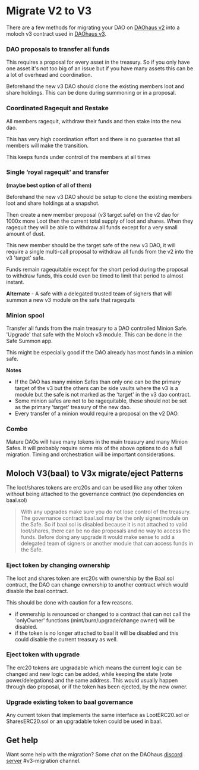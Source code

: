 # Migrate V2 to V3

There are a few methods for migrating your DAO on [DAOhaus v2](https://app.daohaus.club/) into a moloch v3 contract used in [DAOhaus v3](https://admin.daohaus.club/).

### DAO proposals to transfer all funds

This requires a proposal for every asset in the treasury. So if you only have one asset it's not too big of an issue but if you have many assets this can be a lot of overhead and coordination.

Beforehand the new v3 DAO should clone the existing members loot and share holdings. This can be done during summoning or in a proposal.

### Coordinated Ragequit and Restake

All members ragequit, withdraw their funds and then stake into the new dao.

This has very high coordination effort and there is no guarantee that all members will make the transition.

This keeps funds under control of the members at all times

### Single ‘royal ragequit’ and transfer

**(maybe best option of all of them)**

Beforehand the new v3 DAO should be setup to clone the existing members loot and share holdings at a snapshot.

Then create a new member proposal (v3 target safe) on the v2 dao for 1000x more Loot then the current total supply of loot and shares. When they ragequit they will be able to withdraw all funds except for a very small amount of dust.

This new member should be the target safe of the new v3 DAO, it will require a single multi-call proposal to withdraw all funds from the v2 into the v3 'target' safe.

Funds remain ragequitable except for the short period during the proposal to withdraw funds, this could even be timed to limit that period to almost instant.

**Alternate** - A safe with a delegated trusted team of signers that will summon a new v3 module on the safe that ragequits

### Minion spool

Transfer all funds from the main treasury to a DAO controlled Minion Safe. 'Upgrade' that safe with the Moloch v3 module. This can be done in the Safe Summon app.

This might be especially good if the DAO already has most funds in a minion safe.

**Notes**

- If the DAO has many minion Safes than only one can be the primary target of the v3 but the others can be side vaults where the v3 is a module but the safe is not marked as the 'target' in the v3 dao contract.
- Some minion safes are not to be ragequitable, these should not be set as the primary 'target' treasury of the new dao.
- Every transfer of a minion would require a proposal on the v2 DAO.

### Combo

Mature DAOs will have many tokens in the main treasury and many Minion Safes. It will probably require some mix of the above options to do a full migration. Timing and orchestration will be important considerations.

## Moloch V3(baal) to V3x migrate/eject Patterns

The loot/shares tokens are erc20s and can be used like any other token without being attached to the governance contract (no dependencies on baal.sol)

> With any upgrades make sure you do not lose control of the treasury. The governance contract baal.sol may be the only signer/module on the Safe. So if baal.sol is disabled because it is not attached to valid loot/shares, there can be no dao proposals and no way to access the funds. Before doing any upgrade it would make sense to add a delegated team of signers or another module that can access funds in the Safe.

### Eject token by changing ownership

The loot and shares token are erc20s with ownership by the Baal.sol contract, the DAO can change ownership to another contract which would disable the baal contract.

This should be done with caution for a few reasons.

- if ownership is renounced or changed to a contract that can not call the 'onlyOwner' functions (mint/burn/upgrade/change owner) will be disabled.
- if the token is no longer attached to baal it will be disabled and this could disable the current treasury as well.

### Eject token with upgrade

The erc20 tokens are upgradable which means the current logic can be changed and new logic can be added, while keeping the state (vote power/delegations) and the same address. This would usually happen through dao proposal, or if the token has been ejected, by the new owner.

### Upgrade existing token to baal governance

Any current token that implements the same interface as LootERC20.sol or SharesERC20.sol or an upgradable token could be used in baal.

## Get help

Want some help with the migration? Some chat on the DAOhaus [discord server](https://discord.gg/daohaus) #v3-migration channel.
